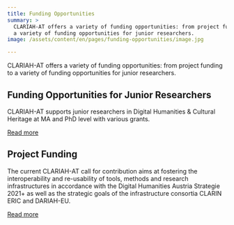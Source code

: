 ```yaml
---
title: Funding Opportunities
summary: >
  CLARIAH-AT offers a variety of funding opportunities: from project funding to
  a variety of funding opportunities for junior researchers.
image: /assets/content/en/pages/funding-opportunities/image.jpg

---
```


CLARIAH-AT offers a variety of funding opportunities: from project funding to a variety of funding opportunities for junior researchers.

## Funding Opportunities for Junior Researchers

CLARIAH-AT supports junior researchers in Digital Humanities & Cultural Heritage at MA and PhD level with various grants.

[Read more](/funding-opportunities-for-junior-researcher/)

## Project Funding

The current CLARIAH-AT call for contribution aims at fostering the interoperability and re-usability of tools, methods and research infrastructures in accordance with the Digital Humanities Austria Strategie 2021+ as well as the strategic goals of the infrastructure consortia CLARIN ERIC and DARIAH-EU.

[Read more](/project-funding/)
